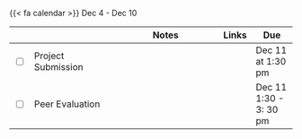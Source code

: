 {{< fa calendar >}} Dec 4 - Dec 10


<table class="table-striped text-left table-bordered" align = "center">

  <thead>
    <th style="width:  3%"></th>
    <th style="width:  30%"></th>
    <th style="width:  40%">Notes</th>
    <th style="width:  8%">Links</th>
    <th style="width:  15%">Due</th>
  </thead>


  <tr>
    <td><input type="checkbox" /></td>
    <td>Project Submission</td>
    <td></td>
    <td>
      </td>
    <td>Dec 11 at 1:30 pm</td>
  </tr>
  
  
  <tr>
    <td><input type="checkbox" /></td>
    <td> Peer Evaluation </td>
    <td> </td>
    <td> </td>
    <td> Dec 11 1:30 - 3: 30 pm</td>
  </tr>
  
  
        
</table>